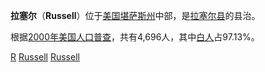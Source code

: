 {{Infobox Settlement
| name = 拉塞尔<br/>Russell
| image_skyline = 
| imagesize = 
| image_caption = 
| image_flag = 
| image_shield = 
| pushpin_map = USA Kansas
| pushpin_label_position = bottom
| subdivision_type = 国家
| subdivision_name = {{USA}}
| subdivision_type1 = [[美国行政区划|州]]
| subdivision_name1 = [[堪萨斯州|堪萨斯州]]
| subdivision_type2 = [[堪萨斯州各县列表|县]]
| subdivision_name2 =  [[拉塞尔县_(堪萨斯州)|拉塞尔县]]
| elevation_m = 556
| elevation_ft = 
| area_total_km2 = 12.7
| population_as_of = 2000年
| population_total = 4696
| population_density_km2 = auto
| timezone = [[北美中部时区|CST]]
| utc_offset = -6
| timezone_DST = [[CDT|CDT]]
| utc_offset_DST = -5
| latd = 38
| latm = 53
| lats = 23
| latNS = N
| longd = 98
| longm = 51
| longs = 26
| longEW = W
| website = http://www.russellcity.org 
}}
'''拉塞尔'''（'''Russell'''）位于[[美国|美国]][[堪萨斯州|堪萨斯州]]中部，是[[拉塞尔县_(堪萨斯州)|拉塞尔县]]的县治。

根据[[2000年美国人口普查|2000年美国人口普查]]，共有4,696人，其中[[白人|白人]]占97.13%。

{{Kansas-stub}}

[[Category:堪萨斯州城市|R]]
[[Category:拉塞爾縣城市_(堪薩斯州)|Russell]]
[[Category:堪薩斯州縣城|Russell]]